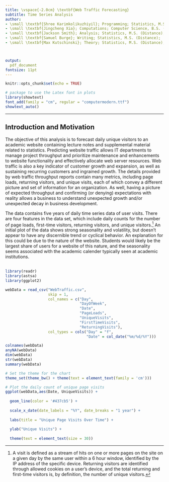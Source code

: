 ```yaml
---
title: \vspace{-2.0cm} \textbf{Web Traffic Forecasting}
subtitle: Time Series Analysis
author:
- \small \textbf{Shree Karimkolikuzhiyil}; Programming; Statistics, M.S. (Distance); [shreejesh\@tamu.edu](mailto:shreejesh@tamu.edu){.email}
- \small \textbf{Jingcheng Xia}; Computations; Computer Science, B.S. (On-Campus); [sixtyfour64\@tamu.edu](mailto:sixtyfour64@tamu.edu){.email}
- \small \textbf{Jackson Smith}; Analysis; Statistics, M.S. (Distance);  [jackson.t.smith\@tamu.edu](mailto:jackson.t.smith@tamu.edu){.email}
- \small \textbf{Samuel Burge}; Writing; Statistics, M.S. (Distance);  [samuelburge\@tamu.edu](mailto:samuelburge@tamu.edu){.email}
- \small \textbf{Max Kutschinski}; Theory; Statistics, M.S. (Distance); [mwk556\@tamu.edu](mailto:mwk556@tamu.edu){.email}



output:
  pdf_document
fontsize: 11pt
---
```

\vspace{-1.5cm}
```r
knitr::opts_chunk$set(echo = TRUE)

# package to use the Latex font in plots
library(showtext)
font_add(family = "cm", regular = "computermodern.ttf")
showtext_auto()
```
---
## Introduction and Motivation

<!-- Introduce Your Data: Explain the context and background story of your data -->
The objective of this analysis is to forecast daily unique visitors to an academic website containing lecture notes and supplemental material related to statistics. Predicting website traffic allows IT departments to manage project throughput and prioritize maintenance and enhancements to website functionality and effectively allocate web server resources. Web traffic is also a key indicator of customer growth and expansion, as well as sustaining recurring customers and ingrained growth. The details provided by web traffic throughput reports contain many metrics, including page loads, returning visitors, and unique visits, each of which convey a different picture and set of information for an organization. As well, having a picture of expected throughput and confirming (or denying) expectations with reality allows a business to understand unexpected growth and/or unexpected decay in business development.

The data contains five years of daily time series data of user visits. There are four features in the data set, which include daily counts for the number of page loads, first-time visitors, returning visitors, and unique visitors.^[A visit is defined as a stream of hits on one or more pages on the site on a given day by the same user within a 6 hour window, identified by the IP address of the specific device. Returning visitors are identified through allowed cookies on a user's device, and the total returning and first-time visitors is, by definition, the number of unique visitors.] An initial plot of the data shows strong seasonality and volatility, but doesn't appear to have any discernible trend or cyclical behavior. An explanation for this could be due to the nature of the website. Students would likely be the largest share of users for a website of this nature, and the seasonality seems associated with the academic calender typically seen at academic institutions.  
\  

<!-- Plot the Data and summarize your preliminary findings: trend, cycle, volatility, etc. -->
```r
library(readr)
library(astsa)
library(ggplot2)

webData = read_csv("WebTraffic.csv",
                   skip = 1,
                   col_names = c("Day",
                                 "DayOfWeek",
                                 "Date",
                                 "PageLoads",
                                 "UniqueVisits",
                                 "FirstTimeVisits",
                                 "ReturningVisits"),
                   col_types = cols("Day" = "f",
                                    "Date" = col_date("%m/%d/%Y")))
```

```r
colnames(webData)
anyNA(webData)
dim(webData)
str(webData)
summary(webData)
```  


```r

# Set the theme for the chart
theme_set(theme_bw() + theme(text = element_text(family = 'cm')))

# Plot the daily count of unique page visits
ggplot(webData,aes(Date, UniqueVisits)) +
  
  geom_line(color = '#437cb5') +
  
  scale_x_date(date_labels = "%Y", date_breaks = "1 year") +
  
  labs(title = "Unique Page Visits Over Time") + 
  
  ylab("Unique Visits") +
  
  theme(text = element_text(size = 30)) 

```



